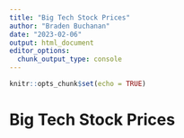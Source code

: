 ```yaml
---
title: "Big Tech Stock Prices"
author: "Braden Buchanan"
date: "2023-02-06"
output: html_document
editor_options: 
  chunk_output_type: console
---
```


```r
knitr::opts_chunk$set(echo = TRUE)
```

# Big Tech Stock Prices
